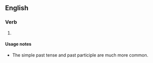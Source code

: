 ==English==

===Verb===
{{head|en|verb form}}

# {{en-past of|reweave}}

====Usage notes====
* The simple past tense {{m|en|rewove}} and past participle {{m|en|rewoven}} are much more common.